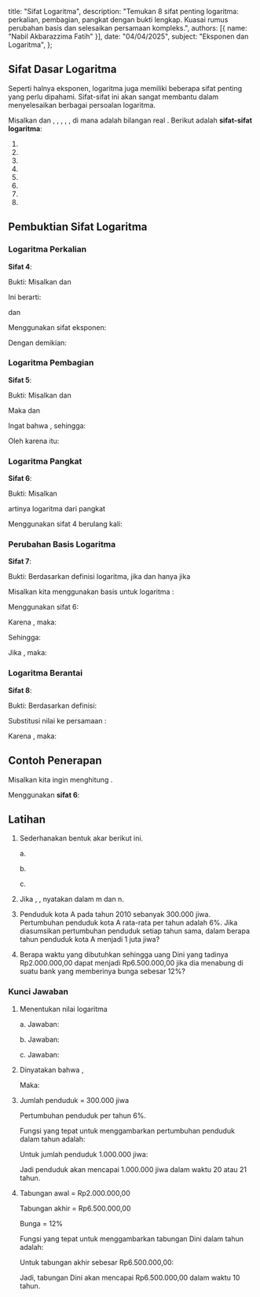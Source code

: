   title: "Sifat Logaritma",
  description: "Temukan 8 sifat penting logaritma: perkalian, pembagian, pangkat dengan bukti lengkap. Kuasai rumus perubahan basis dan selesaikan persamaan kompleks.",
  authors: [{ name: "Nabil Akbarazzima Fatih" }],
  date: "04/04/2025",
  subject: "Eksponen dan Logaritma",
};

## Sifat Dasar Logaritma

Seperti halnya eksponen, logaritma juga memiliki beberapa sifat penting yang perlu dipahami. Sifat-sifat ini akan sangat membantu dalam menyelesaikan berbagai persoalan logaritma.

Misalkan <InlineMath math="a > 0" /> dan <InlineMath math="a \neq 1" />, <InlineMath math="b > 0" />, <InlineMath math="c > 0" />, <InlineMath math="m > 0" />, <InlineMath math="m \neq 1" />, di mana <InlineMath math="a, b, c, m, n" /> adalah bilangan real <InlineMath math="(a, b, c, m, n \in \mathbb{R})" />. Berikut adalah **sifat-sifat logaritma**:

1. <InlineMath math="^a\log a = 1" />
2. <InlineMath math="^a\log 1 = 0" />
3. <InlineMath math="^a\log a^n = n" />
4. <InlineMath math="^a\log (b \times c) = ^a\log b + ^a\log c" />
5. <InlineMath math="^a\log \left(\frac{b}{c}\right) = ^a\log b - ^a\log c" />
6. <InlineMath math="^a\log b^n = n \cdot ^a\log b" />
7. <InlineMath math="^a\log b = \frac{^m\log b}{^m\log a} = \frac{1}{^b\log a}" />
8. <InlineMath math="^a\log b \times ^b\log c = ^a\log c" />

## Pembuktian Sifat Logaritma

### Logaritma Perkalian

**Sifat 4**: <InlineMath math="^a\log (b \times c) = ^a\log b + ^a\log c" />

Bukti: Misalkan <InlineMath math="^a\log b = m" /> dan <InlineMath math="^a\log c = n" />

Ini berarti:

<InlineMath math="b = a^m" /> dan <InlineMath math="c = a^n" />

Menggunakan sifat eksponen:

<BlockMath math="b \times c = a^m \times a^n = a^{m+n}" />

Dengan demikian:

<BlockMath math="^a\log (b \times c) = ^a\log (a^{m+n}) = m + n = ^a\log b + ^a\log c" />

### Logaritma Pembagian

**Sifat 5**: <InlineMath math="^a\log \left(\frac{b}{c}\right) = ^a\log b - ^a\log c" />

Bukti: Misalkan <InlineMath math="^a\log b = m" /> dan <InlineMath math="^a\log c = n" />

Maka <InlineMath math="b = a^m" /> dan <InlineMath math="c = a^n" />

Ingat bahwa <InlineMath math="\frac{a^m}{a^n} = a^{m-n}" />, sehingga:

<BlockMath math="\frac{b}{c} = \frac{a^m}{a^n} = a^{m-n}" />

Oleh karena itu:

<BlockMath math="^a\log \left(\frac{b}{c}\right) = ^a\log (a^{m-n}) = m - n = ^a\log b - ^a\log c" />

### Logaritma Pangkat

**Sifat 6**: <InlineMath math="^a\log b^n = n \cdot ^a\log b" />

Bukti: Misalkan <InlineMath math="^a\log b = m" />

<InlineMath math="^a\log b^n" /> artinya logaritma dari <InlineMath math="b" /> pangkat <InlineMath math="n" />

<InlineMath math="^a\log b^n = ^a\log (\underbrace{b \times b \times b \times \ldots \times b}_{n \text{ faktor}})" />

Menggunakan sifat 4 berulang kali:

<BlockMath math="^a\log b^n = \underbrace{^a\log b + ^a\log b + ^a\log b + \ldots + ^a\log b}_{n \text{ faktor}} = n \cdot ^a\log b" />

### Perubahan Basis Logaritma

**Sifat 7**: <InlineMath math="^a\log b = \frac{^m\log b}{^m\log a} = \frac{1}{^b\log a}" />

Bukti:
Berdasarkan definisi logaritma, <InlineMath math="^a\log b = c" /> jika dan hanya jika <InlineMath math="b = a^c" />

Misalkan kita menggunakan basis <InlineMath math="m" /> untuk logaritma <InlineMath math="b" />:

<BlockMath math="^m\log b = ^m\log a^c" />

Menggunakan sifat 6:

<BlockMath math="^m\log b = c \cdot ^m\log a" />

Karena <InlineMath math="c = ^a\log b" />, maka:

<BlockMath math="^m\log b = ^a\log b \cdot ^m\log a" />

Sehingga:

<BlockMath math="^a\log b = \frac{^m\log b}{^m\log a}" />

Jika <InlineMath math="m = b" />, maka:

<BlockMath math="^a\log b = \frac{^b\log b}{^b\log a} = \frac{1}{^b\log a}" />

### Logaritma Berantai

**Sifat 8**: <InlineMath math="^a\log b \times ^b\log c = ^a\log c" />

Bukti:
Berdasarkan definisi:

<div className="flex flex-col gap-4">
  <BlockMath math="^a\log b = m \Leftrightarrow b = a^m" />
  <BlockMath math="^b\log c = n \Leftrightarrow c = b^n" />
</div>

Substitusi nilai <InlineMath math="b" /> ke persamaan <InlineMath math="c" />:

<BlockMath math="c = b^n = (a^m)^n = a^{mn}" />

Karena <InlineMath math="c = a^{mn}" />, maka:

<BlockMath math="^a\log c = ^a\log (a^{mn}) = mn = ^a\log b \times ^b\log c" />

## Contoh Penerapan

Misalkan kita ingin menghitung <InlineMath math="^5\log 125" />.

Menggunakan **sifat 6**:

<BlockMath math="^5\log 125 = ^5\log 5^3 = 3 \cdot ^5\log 5 = 3 \cdot 1 = 3" />

## Latihan

1. Sederhanakan bentuk akar berikut ini.

   a. <InlineMath math="^9\log 81" />

   b. <InlineMath math="^2\log 64 - ^2\log 16" />

   c. <InlineMath math="^4\log 16^{10}" />

2. Jika <InlineMath math="^5\log 4 = m" />, <InlineMath math="^4\log 3 = n" />, nyatakan <InlineMath math="^{12}\log 100" /> dalam m dan n.

3. Penduduk kota A pada tahun 2010 sebanyak 300.000 jiwa. Pertumbuhan penduduk kota A rata-rata per tahun adalah 6%. Jika diasumsikan pertumbuhan penduduk setiap tahun sama, dalam berapa tahun penduduk kota A menjadi 1 juta jiwa?

4. Berapa waktu yang dibutuhkan sehingga uang Dini yang tadinya Rp2.000.000,00 dapat menjadi Rp6.500.000,00 jika dia menabung di suatu bank yang memberinya bunga sebesar 12%?

### Kunci Jawaban

1. Menentukan nilai logaritma

   a. Jawaban:

   <div className="flex flex-col gap-4">
     <BlockMath math="^9\log 81 = ^9\log 9^2" />
     <BlockMath math="^9\log 81 = 2 \cdot ^9\log 9" />
     <BlockMath math="^9\log 81 = 2 \cdot 1 = 2" />
   </div>

   b. Jawaban:

   <div className="flex flex-col gap-4">
     <BlockMath math="^2\log 64 - ^2\log 16 = ^2\log \frac{64}{16}" />
     <BlockMath math="^2\log 64 - ^2\log 16 = ^2\log 4" />
     <BlockMath math="^2\log 64 - ^2\log 16 = 2" />
   </div>

   c. Jawaban:

   <div className="flex flex-col gap-4">
     <BlockMath math="^4\log 16^{10} = ^4\log (4^2)^{10}" />
     <BlockMath math="^4\log 16^{10} = ^4\log 4^{20}" />
     <BlockMath math="^4\log 16^{10} = 20" />
   </div>

2. Dinyatakan bahwa <InlineMath math="^5\log 4 = m" />, <InlineMath math="^4\log 3 = n" />

   Maka:

   <div className="flex flex-col gap-4">
     <BlockMath math="^{12}\log 100 = \frac{^4\log 100}{^4\log 12}" />
     <BlockMath math="= \frac{^4\log(4 \times 25)}{^4\log(4 \times 3)}" />
     <BlockMath math="= \frac{^4\log 4 + ^4\log 25}{^4\log 4 + ^4\log 3}" />
     <BlockMath math="= \frac{^4\log 4 + 2 \cdot ^4\log 5}{^4\log 4 + ^4\log 3}" />
     <BlockMath math="= \frac{1 + 2 \cdot \frac{1}{m}}{1 + n}" />
     <BlockMath math="= \frac{1 + \frac{2}{m}}{1 + n}" />
   </div>

3. Jumlah penduduk = 300.000 jiwa

   Pertumbuhan penduduk per tahun 6%.

   Fungsi yang tepat untuk menggambarkan pertumbuhan penduduk dalam <InlineMath math="x" /> tahun adalah:

   <BlockMath math="f(x) = 300.000(1 + 0,06)^x" />

   Untuk jumlah penduduk 1.000.000 jiwa:

   <div className="flex flex-col gap-4">
     <BlockMath math="1.000.000 = 300.000(1 + 0,06)^x" />
     <BlockMath math="1.000.000 = 300.000(1,06)^x" />
     <BlockMath math="\frac{1.000.000}{300.000} = (1,06)^x" />
     <BlockMath math="3,33 = (1,06)^x" />
     <BlockMath math="x = ^{1,06}\log 3,33" />
     <BlockMath math="x = 20,645" />
   </div>

   Jadi penduduk akan mencapai 1.000.000 jiwa dalam waktu 20 atau 21 tahun.

4. Tabungan awal = Rp2.000.000,00

   Tabungan akhir = Rp6.500.000,00

   Bunga = 12%

   Fungsi yang tepat untuk menggambarkan tabungan Dini dalam <InlineMath math="x" /> tahun adalah:

   <BlockMath math="f(x) = 2.000.000(1 + 0,12)^x" />

   Untuk tabungan akhir sebesar Rp6.500.000,00:

   <div className="flex flex-col gap-4">
     <BlockMath math="6.500.000 = 2.000.000(1 + 0,12)^x" />
     <BlockMath math="6.500.000 = 2.000.000(1,12)^x" />
     <BlockMath math="\frac{6.500.000}{2.000.000} = (1,12)^x" />
     <BlockMath math="3,25 = (1,12)^x" />
     <BlockMath math="x = ^{1,12}\log 3,25" />
     <BlockMath math="x = 10,4" />
   </div>

   Jadi, tabungan Dini akan mencapai Rp6.500.000,00 dalam waktu 10 tahun.
